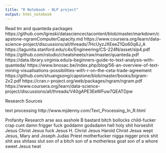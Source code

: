 ```yaml
---
title: "R Notebook - NLP project"
output: html_notebook
---
```


Read tm and quanteda packages
https://github.com/lgreski/datasciencectacontent/blob/master/markdown/capstone-ngramComputerCapacity.md
https://www.coursera.org/learn/data-science-project/discussions/all/threads/7HcUyzJXEeeZ1Qo60q6J_A
https://lagunita.stanford.edu/c4x/Engineering/CS-224N/asset/slp4.pdf
https://github.com/rstudio/cheatsheets/raw/master/quanteda.pdf
https://data.library.virginia.edu/a-beginners-guide-to-text-analysis-with-quanteda/
https://www.bnosac.be/index.php/blog/56-an-overview-of-text-mining-visualisations-possibilities-with-r-on-the-ceta-trade-agreement
https://github.com/shuangsong/capstone/blob/master/books/bigram-2x2.pdf
https://cran.r-project.org/web/packages/ngram/ngram.pdf
https://www.coursera.org/learn/data-science-project/discussions/all/threads/V40gAPE3EeWFuw7QEATDpw

Research Sources

text processing
http://www.mjdenny.com/Text_Processing_In_R.html


Profanity Research
arse
ass
asshole
B
bastard
bitch
bollocks
child-fucker
crap
cunt
damn
frigger
fuck
goddamn
godsdamn
hell
holy shit
horseshit
Jesus Christ
Jesus fuck
Jesus H. Christ
Jesus Harold Christ
Jesus wept
Jesus, Mary and Joseph
Judas Priest
motherfucker
nigga
nigger
prick
shit
shit ass
shitass
slut
son of a bitch
son of a motherless goat
son of a whore
sweet Jesus
twat